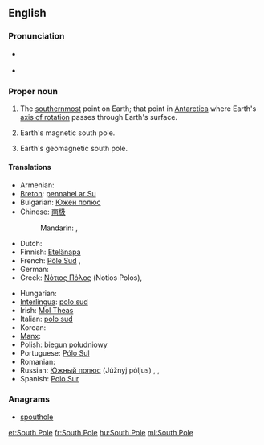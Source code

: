 {{also|south pole}}
==English==
{{wikipedia}}

===Pronunciation===
* {{a|UK}} {{IPA|/ˈsaʊθˌpəʊl/}}
* {{a|US}} {{IPA|/ˈsaʊθˌpoʊl/}}

===Proper noun===
{{en-proper noun|head=[[south|South]] [[pole|Pole]]}}

# {{geography}} The [[southernmost]] point on Earth; that point in [[Antarctica]] where Earth's [[axis of rotation]] passes through Earth's surface.
# {{geography}} Earth's magnetic south pole.
# {{geography}} Earth's geomagnetic south pole.

====Translations====
{{trans-top|the southernmost point on Earth}}
* Armenian: {{t-|hy|Հարավային բևեռ|tr=Haravayin beveṙ}}
* [[Breton]]: [[pennahel ar Su]] {{m}}
* Bulgarian: [[Южен полюс]]
* Chinese: [[南极]]
*: Mandarin: {{t|zh|南極|sc=Hani}}, {{t|zh|南极|tr=nánjí|sc=Hani}}
* Dutch: {{t-|nl|Zuidpool|m}}
* Finnish: [[Etelänapa]]
* French: [[Pôle Sud]] {{m}}, {{t|fr|pôle Sud|m}}
* German: {{t-|de|Südpol|m}}
* Greek: [[Νότιος Πόλος]] (Notios Polos), {{t|el|Νότιος Πόλος|m|tr=Nótios Pólos|sc=Grek}}
{{trans-mid}}
* Hungarian: {{t+|hu|Déli-sark}}
* [[Interlingua]]: [[polo sud]]
* Irish: [[Mol Theas]]
* Italian: [[polo sud]] {{m}}
* Korean: {{t|ko|南極|tr=なんきょく, nankyoku|sc=Kore}}
* [[Manx]]: {{t|gv|Ard y Jiass|m}}
* Polish: [[biegun]] [[południowy]] {{m}}
* Portuguese: [[Pólo Sul]] {{m}}
* Romanian: {{t|ro|Polul Sud|m}}
* Russian: [[Южный полюс]] (Júžnyj póljus) {{m}}, {{t|ru|Южный полюс|m|tr=Júžnyj póljus|sc=Cyrl}}, {{t|ru|южный полюс|m|tr=júžnyj póljus|sc=Cyrl}}
* Spanish: [[Polo Sur]] {{m}}
{{trans-bottom}}

===Anagrams===
* [[spouthole#English|spouthole]]

[[et:South Pole]]
[[fr:South Pole]]
[[hu:South Pole]]
[[ml:South Pole]]